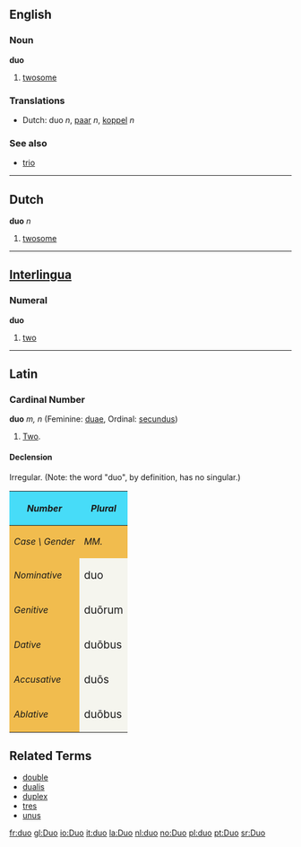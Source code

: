 ==English==
===Noun===
'''duo'''

# [[twosome]]

===Translations===
*Dutch: duo ''n'', [[paar]] ''n'', [[koppel]] ''n''

===See also===
*[[trio]]

----

==Dutch==

'''duo''' ''n''

# [[twosome]]

----

==[[Interlingua]]==
===Numeral===
'''duo'''

#[[two]]
----
==Latin==
===Cardinal Number===
'''duo''' ''m, n'' (Feminine: [[duae]], Ordinal: [[secundus]])
#[[Two]].

====Declension====
Irregular.  (Note: the word "duo", by definition, has no singular.)
{| cellpadding="5" border="1"
!style="background:#47DCF8;"| ''Number''
!style="background:#47DCF8;" colspan=3| ''Plural''
|-
!style="background:#F1BC4E;"|''Case \ Gender''
!style="background:#F1BC4E;"| ''MM.''
!style="background:#F1BC4E;"| ''FF.''
!style="background:#F1BC4E;"| ''NN.''
|-
!style="background:#F1BC4E;"| ''Nominative''
|style="background:#F5F5EE;"| <big>duo
|style="background:#F5F5EE;"| <big>duae
|style="background:#F5F5EE;"| <big>duo
|-
!style="background:#F1BC4E;"| ''Genitive''
|style="background:#F5F5EE;"| <big>du&#333;rum
|style="background:#F5F5EE;"| <big>du&#257;rum

|style="background:#F5F5EE;"| <big>du&#333;rum
|-
!style="background:#F1BC4E;"| ''Dative''
|style="background:#F5F5EE;"| <big>du&#333;bus
|style="background:#F5F5EE;"| <big>du&#257;bus
|style="background:#F5F5EE;"| <big>du&#333;bus
|-
!style="background:#F1BC4E;"| ''Accusative''
|style="background:#F5F5EE;"| <big>du&#333;s
|style="background:#F5F5EE;"| <big>du&#257;s
|style="background:#F5F5EE;"| <big>duo
|-
!style="background:#F1BC4E;"| ''Ablative''
|style="background:#F5F5EE;"| <big>du&#333;bus 
|style="background:#F5F5EE;"| <big>du&#257;bus
|style="background:#F5F5EE;"| <big>du&#333;bus
|}

==Related Terms==
*[[double]]
*[[dualis]]
*[[duplex]]
*[[tres]]
*[[unus]]
[[fr:duo]]
[[gl:Duo]]
[[io:Duo]]
[[it:duo]]
[[la:Duo]]
[[nl:duo]]
[[no:Duo]]
[[pl:duo]]
[[pt:Duo]]
[[sr:Duo]]